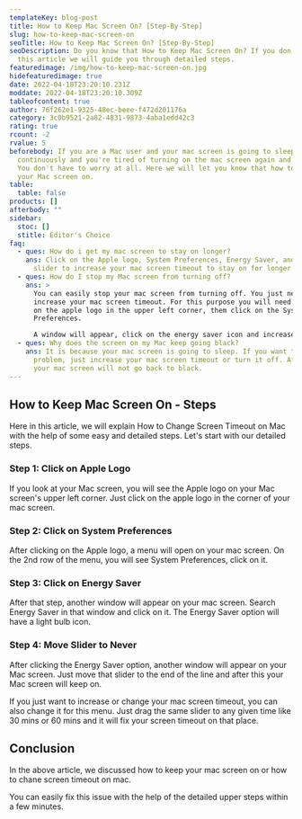 ```yaml
---
templateKey: blog-post
title: How to Keep Mac Screen On? [Step-By-Step]
slug: how-to-keep-mac-screen-on
seoTitle: How to Keep Mac Screen On? [Step-By-Step]
seoDescription: Do you know that How to Keep Mac Screen On? If you don't here in
  this article we will guide you through detailed steps.
featuredimage: /img/how-to-keep-mac-screen-on.jpg
hidefeaturedimage: true
date: 2022-04-18T23:20:10.231Z
moddate: 2022-04-18T23:20:10.309Z
tableofcontent: true
author: 76f262e1-9325-48ec-beee-f472d201176a
category: 3c0b9521-2a82-4831-9873-4aba1edd42c3
rating: true
rcount: -2
rvalue: 5
beforebody: If you are a Mac user and your mac screen is going to sleep
  continuously and you're tired of turning on the mac screen again and again.
  You don't have to worry at all. Here we will let you know that how to keep
  your Mac screen on.
table:
  table: false
products: []
afterbody: ""
sidebar:
  stoc: []
  stitle: Editor's Choice
faq:
  - ques: How do i get my mac screen to stay on longer?
    ans: Click on the Apple logo, System Preferences, Energy Saver, and Drag the
      slider to increase your mac screen timeout to stay on for longer.
  - ques: How do I stop my Mac screen from turning off?
    ans: >
      You can easily stop your mac screen from turning off. You just need to
      increase your mac screen timeout. For this purpose you will need to click
      on the apple logo in the upper left corner, them click on the System
      Preferences. 

      A window will appear, click on the energy saver icon and increase your mac screen timeout with the help of the slider.
  - ques: Why does the screen on my Mac keep going black?
    ans: It is because your mac screen is going to sleep. If you want to solve this
      problem, just increase your mac screen timeout or turn it off. After this
      your mac screen will not go back to black.
---
```

## **How to Keep Mac Screen On - Steps**

Here in this article, we will explain How to Change Screen Timeout on Mac with the help of some easy and detailed steps. Let's start with our detailed steps.

### **Step 1: Click on Apple Logo**

If you look at your Mac screen, you will see the Apple logo on your Mac screen's upper left corner. Just click on the apple logo in the corner of your mac screen.

### **Step 2: Click on System Preferences**

After clicking on the Apple logo, a menu will open on your mac screen. On the 2nd row of the menu, you will see System Preferences, click on it.

### **Step 3: Click on Energy Saver**

After that step, another window will appear on your mac screen. Search Energy Saver in that window and click on it. The Energy Saver option will have a light bulb icon.

### **Step 4: Move Slider to Never**

After clicking the Energy Saver option, another window will appear on your Mac screen. Just move that slider to the end of the line and after this your Mac screen will keep on.

If you just want to increase or change your mac screen timeout, you can also change it for this menu. Just drag the same slider to any given time like 30 mins or 60 mins and it will fix your screen timeout on that place.

## **Conclusion**

In the above article, we discussed how to keep your mac screen on or how to chane screen timeout on mac. 

You can easily fix this issue with the help of the detailed upper steps within a few minutes.